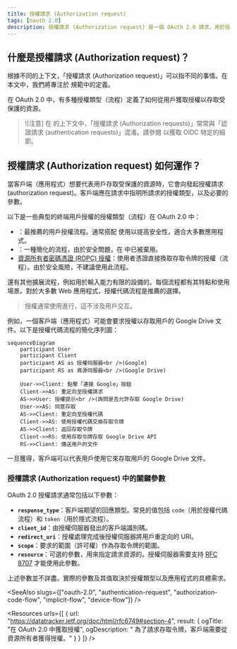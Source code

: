 ```yaml
---
title: 授權請求 (Authorization request)
tags: [oauth 2.0]
description: 授權請求 (Authorization request) 是一個 OAuth 2.0 請求，用於授權客戶端代表用戶存取受保護的資源。這是 OAuth 2.0 中用戶授權流程的第一步。
---
```


## 什麼是授權請求 (Authorization request)？

根據不同的上下文，「授權請求 (Authorization request)」可以指不同的事情。在本文中，我們將專注於 <Ref slug="oauth-2.0" /> 規範中的定義。

在 OAuth 2.0 中，有多種授權類型（流程）定義了<Ref slug="client" />如何從用戶獲取授權以存取受保護的資源。

> ![注意]
> 在 <Ref slug="openid-connect" /> 的上下文中，「授權請求 (Authorization requests)」常常與「認證請求 (authentication requests)」混淆。請參閱 <Ref slug="authentication-request" /> 以獲取 OIDC 特定的細節。

## 授權請求 (Authorization request) 如何運作？

當客戶端（應用程式）想要代表用戶存取受保護的資源時，它會向<Ref slug="authorization-server" />發起授權請求 (authorization request)。客戶端應在請求中指明所請求的授權類型，以及必要的參數。

以下是一些典型的終端用戶授權的授權類型（流程）在 OAuth 2.0 中：

- <Ref slug="authorization-code-flow" />：最推薦的用戶授權流程。通常搭配 <Ref slug="pkce" /> 使用以提高安全性，適合大多數應用程式。
- <Ref slug="implicit-flow" />：一種簡化的流程，由於安全問題，在 <Ref slug="oauth-2.1" /> 中已被棄用。
- [資源所有者密碼憑證 (ROPC) 授權](https://datatracker.ietf.org/doc/html/rfc6749#section-4.3)：使用者憑證直接換取存取令牌的授權（流程）。由於安全風險，不建議使用此流程。

還有其他擴展流程，例如用於輸入能力有限的設備的<Ref slug="device-flow" />。每個流程都有其特點和使用場景。對於大多數 Web 應用程式，授權代碼流程是推薦的選擇。

> <Ref slug="machine-to-machine" /> 授權通常使用<Ref slug="client-credentials-flow" />進行，這不涉及用戶交互。

例如，一個客戶端（應用程式）可能會要求授權以存取用戶的 Google Drive 文件。以下是授權代碼流程的簡化序列圖：

```mermaid
sequenceDiagram
    participant User
    participant Client
    participant AS as 授權伺服器<br />(Google)
    participant RS as 資源伺服器<br />(Google Drive)

    User->>Client: 點擊「連接 Google」按鈕
    Client->>AS: 重定向至授權請求
    AS->>User: 授權提示<br />(詢問是否允許存取 Google Drive)
    User->>AS: 同意存取
    AS->>Client: 重定向至授權代碼
    Client->>AS: 使用授權代碼交換存取令牌
    AS->>Client: 返回存取令牌
    Client->>RS: 使用存取令牌存取 Google Drive API
    RS->>Client: 傳送用戶的文件
```

一旦獲得<Ref slug="access-token" />，客戶端可以代表用戶使用它來存取用戶的 Google Drive 文件。

### 授權請求 (Authorization request) 中的關鍵參數

OAuth 2.0 授權請求通常包括以下參數：

- **`response_type`**：客戶端期望的回應類型。常見的值包括 `code`（用於授權代碼流程）和 `token`（用於隱式流程）。
- **`client_id`**：由授權伺服器發出的客戶端識別碼。
- **`redirect_uri`**：授權處理完成後授權伺服器將用戶重定向的 URI。
- **`scope`**：要求的<Ref slug="scope">範圍</Ref>（許可權）作為存取令牌的範圍。
- **`resource`**：可選的參數，用來指定請求資源的<Ref slug="resource-indicator" />。授權伺服器需要支持 [RFC 8707](https://datatracker.ietf.org/doc/html/rfc8707) 才能使用此參數。

上述參數並不詳盡。實際的參數及其值取決於授權類型以及應用程式的具體需求。

<SeeAlso slugs={["oauth-2.0", "authentication-request", "authorization-code-flow", "implicit-flow", "device-flow"]} />

<Resources
  urls={[
    { url: "https://datatracker.ietf.org/doc/html/rfc6749#section-4", result: {
      ogTitle: "在 OAuth 2.0 中獲取授權",
      ogDescription: " 為了請求存取令牌，客戶端需要從資源所有者獲得授權。"
    } }
  ]}
/>